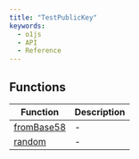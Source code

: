 ```yaml
---
title: "TestPublicKey"
keywords:
  - o1js
  - API
  - Reference
---
```


## Functions

| Function | Description |
| ------ | ------ |
| [fromBase58](functions/fromBase58.mdx) | - |
| [random](functions/random.mdx) | - |

